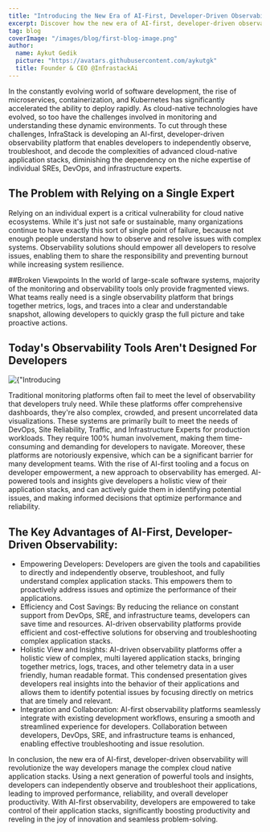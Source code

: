 ```yaml
---
title: "Introducing the New Era of AI-First, Developer-Driven Observability"
excerpt: Discover how the new era of AI-first, developer-driven observability is transforming cloud-native development.
tag: blog
coverImage: "/images/blog/first-blog-image.png"
author:
  name: Aykut Gedik
  picture: "https://avatars.githubusercontent.com/aykutgk"
  title: Founder & CEO @InfrastackAi
---
```



<BlogHeader
  title="Introducing the New Era of AI-First, Developer-Driven Observability"
  date={lastModified}
  ogImage="/images/blog/first-blog-image.png"
  author="Aykut Gedik"
  authorPicture="https://avatars.githubusercontent.com/aykutgk"
/>

In the constantly evolving world of software development, the rise of microservices, containerization, and Kubernetes has significantly accelerated the ability to deploy rapidly. As cloud-native technologies have evolved, so too have the challenges involved in monitoring and understanding these dynamic environments.
To cut through these challenges, InfraStack is developing an AI-first, developer-driven observability platform that enables developers to independently observe, troubleshoot, and decode the complexities of advanced cloud-native application stacks, diminishing the dependency on the niche expertise of individual SREs, DevOps, and infrastructure experts.

## The Problem with Relying on a Single Expert

Relying on an individual expert is a critical vulnerability for cloud native ecosystems. While it's just not safe or sustainable, many organizations continue to have exactly this sort of single point of failure, because not enough people understand how to observe and resolve issues with complex systems.
Observability solutions should empower all developers to resolve issues, enabling them to share the responsibility and preventing burnout while increasing system resilience.

##Broken Viewpoints
In the world of large-scale software systems, majority of the monitoring and observability tools only provide fragmented views. What teams really need is a single observability platform that brings together metrics, logs, and traces into a clear and understandable snapshot, allowing developers to quickly grasp the full picture and take proactive actions.

## Today's Observability Tools Aren't Designed For Developers

<div className="mt-4 rounded relative aspect-video overflow-hidden">
  <Image
    src={"/images/blog/first-blog-image2.png"}
    className="object-cover transform group-hover:scale-105 transition-transform mt-4"
    alt={"Introducing the New Era of AI-First, Developer-Driven Observability"}
    fill={true}
    sizes="(min-width: 1024px) 33vw, 100vw"
  />
</div>

Traditional monitoring platforms often fail to meet the level of observability that developers truly need. While these platforms offer comprehensive dashboards, they're also complex, crowded, and present uncorrelated data visualizations. These systems are primarily built to meet the needs of DevOps, Site Reliability, Traffic, and Infrastructure Experts for production workloads. They require 100% human involvement, making them time-consuming and demanding for developers to navigate. Moreover, these platforms are notoriously expensive, which can be a significant barrier for many development teams.
With the rise of AI-first tooling and a focus on developer empowerment, a new approach to observability has emerged. AI-powered tools and insights give developers a holistic view of their application stacks, and can actively guide them in identifying potential issues, and making informed decisions that optimize performance and reliability.

## The Key Advantages of AI-First, Developer-Driven Observability:

- Empowering Developers: Developers are given the tools and capabilities to directly and independently observe, troubleshoot, and fully understand complex application stacks. This empowers them to proactively address issues and optimize the performance of their applications.
- Efficiency and Cost Savings: By reducing the reliance on constant support from DevOps, SRE, and infrastructure teams, developers can save time and resources. AI-driven observability platforms provide efficient and cost-effective solutions for observing and troubleshooting complex application stacks.
- Holistic View and Insights: AI-driven observability platforms offer a holistic view of complex, multi layered application stacks, bringing together metrics, logs, traces, and other telemetry data in a user friendly, human readable format. This condensed presentation gives developers real insights into the behavior of their applications and allows them to identify potential issues by focusing directly on metrics that are timely and relevant.
- Integration and Collaboration: AI-first observability platforms seamlessly integrate with existing development workflows, ensuring a smooth and streamlined experience for developers. Collaboration between developers, DevOps, SRE, and infrastructure teams is enhanced, enabling effective troubleshooting and issue resolution.

In conclusion, the new era of AI-first, developer-driven observability will revolutionize the way developers manage the complex cloud native application stacks. Using a next generation of powerful tools and insights, developers can independently observe and troubleshoot their applications, leading to improved performance, reliability, and overall developer productivity. With AI-first observability, developers are empowered to take control of their application stacks, significantly boosting productivity and reveling in the joy of innovation and seamless problem-solving.
